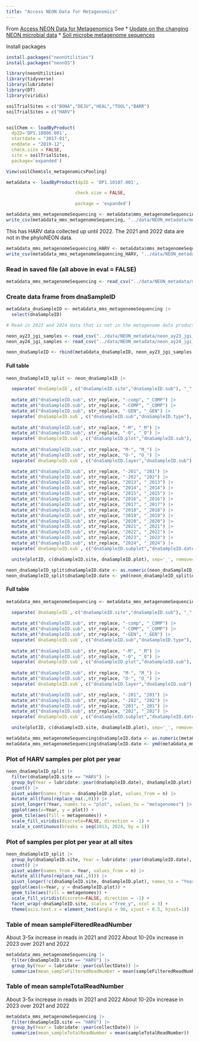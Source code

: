 ```yaml
---
title: "Access NEON Data for Metagenomics"
---
```


From [Access NEON Data for Metagenomics](https://www.neonscience.org/resources/learning-hub/tutorials/neon-data-metagenomics)
See 
* [Update on the changing NEON microbial data](https://www.neonscience.org/impact/observatory-blog/update-changing-neon-microbial-data)
* [Soil microbe metagenome sequences](https://data.neonscience.org/data-products/DP1.10107.001)

Install packages
```r
install.packages("neonUtilities")
install.packages("neonOS")
```

```r
library(neonUtilities)
library(tidyverse)
library(lubridate)
library(DT)
library(viridis)
```

```r
soilTrialSites = c("BONA","DEJU","HEAL","TOOL","BARR")
soilTrialSites = c("HARV")


soilChem <- loadByProduct(
  dpID='DP1.10086.001',
  startdate = "2017-01",
  enddate = "2019-12",
  check.size = FALSE,
  site = soilTrialSites,
  package='expanded')
```

```r
View(soilChem$sls_metagenomicsPooling)
```


```r
metaGdata <- loadByProduct(dpID = 'DP1.10107.001',

                          check.size = FALSE,

                          package = 'expanded') 
```

```r
metaGdata_mms_metagenomeSequencing <- metaGdata$mms_metagenomeSequencing
write_csv(metaGdata_mms_metagenomeSequencing, "../data/NEON_metadata/metaGdata_mms_metagenomeSequencing.csv")
```


This has HARV data collected up until 2022. The 2021 and 2022 data are not in the phyloNEON data. 

```r
metaGdata_mms_metagenomeSequencing_HARV <- metaGdata$mms_metagenomeSequencing |> 
write_csv(metaGdata_mms_metagenomeSequencing_HARV, "../data/NEON_metadata/metaGdata_mms_metagenomeSequencing_HARV.csv")
```

### Read in saved file (all above in eval = FALSE)

```r
metaGdata_mms_metagenomeSequencing <- read_csv("../data/NEON_metadata/metaGdata_mms_metagenomeSequencing.csv")
```

### Create data frame from dnaSampleID

```r
metaGdata_dnaSampleID <- metaGdata_mms_metagenomeSequencing |> 
  select(dnaSampleID)

# Read in 2023 and 2024 data that is not in the metagenome data product yet

neon_ay23_jgi_samples <- read_csv("../data/NEON_metadata/neon_ay23_jgi_samples_soil.csv")
neon_ay24_jgi_samples <- read_csv("../data/NEON_metadata/neon_ay24_jgi_samples_soil.csv")

neon_dnaSampleID <- rbind(metaGdata_dnaSampleID, neon_ay23_jgi_samples, neon_ay24_jgi_samples)

```

#### Full table
```r
neon_dnaSampleID_split <- neon_dnaSampleID |> 

  separate(`dnaSampleID`, c("dnaSampleID.site","dnaSampleID.sub"), "_", remove=FALSE) |> 
  
  mutate_at("dnaSampleID.sub", str_replace, "-comp", "_COMP") |>
  mutate_at("dnaSampleID.sub", str_replace, "-COMP", "_COMP") |>
  mutate_at("dnaSampleID.sub", str_replace, "-GEN", "_GEN") |>
  separate(`dnaSampleID.sub`, c("dnaSampleID.sub","dnaSampleID.type"), "_") |> 
  
  mutate_at("dnaSampleID.sub", str_replace, "-M", "_M") |>
  mutate_at("dnaSampleID.sub", str_replace, "-O", "_O") |>
  separate(`dnaSampleID.sub`, c("dnaSampleID.plot","dnaSampleID.sub"), "_") |> 
  
  mutate_at("dnaSampleID.sub", str_replace, "M-", "M_") |>
  mutate_at("dnaSampleID.sub", str_replace, "O-", "O_") |>
  separate(`dnaSampleID.sub`, c("dnaSampleID.layer","dnaSampleID.sub"), "_") |> 

  mutate_at("dnaSampleID.sub", str_replace, "-201", "201") |>
  mutate_at("dnaSampleID.sub", str_replace, "-202", "202") |>
  mutate_at("dnaSampleID.sub", str_replace, "2013", "_2013") |>
  mutate_at("dnaSampleID.sub", str_replace, "2014", "_2014") |>
  mutate_at("dnaSampleID.sub", str_replace, "2015", "_2015") |>
  mutate_at("dnaSampleID.sub", str_replace, "2016", "_2016") |>
  mutate_at("dnaSampleID.sub", str_replace, "2017", "_2017") |>
  mutate_at("dnaSampleID.sub", str_replace, "2018", "_2018") |>
  mutate_at("dnaSampleID.sub", str_replace, "2019", "_2019") |>
  mutate_at("dnaSampleID.sub", str_replace, "2020", "_2020") |>
  mutate_at("dnaSampleID.sub", str_replace, "2021", "_2021") |>
  mutate_at("dnaSampleID.sub", str_replace, "2022", "_2022") |>
  mutate_at("dnaSampleID.sub", str_replace, "2023", "_2023") |>
  mutate_at("dnaSampleID.sub", str_replace, "2024", "_2024") |>
  separate(`dnaSampleID.sub`, c("dnaSampleID.subplot","dnaSampleID.date"), "_") |> 

  unite(plotID, c(dnaSampleID.site, dnaSampleID.plot), sep='_', remove=FALSE)

neon_dnaSampleID_split$dnaSampleID.date <- as.numeric(neon_dnaSampleID_split$dnaSampleID.date)
neon_dnaSampleID_split$dnaSampleID.date <- ymd(neon_dnaSampleID_split$dnaSampleID.date)
```
#### Full table
```r
metaGdata_mms_metagenomeSequencing <- metaGdata_mms_metagenomeSequencing |> 

  separate(`dnaSampleID`, c("dnaSampleID.site","dnaSampleID.sub"), "_", remove=FALSE) |> 
  
  mutate_at("dnaSampleID.sub", str_replace, "-comp", "_COMP") |>
  mutate_at("dnaSampleID.sub", str_replace, "-COMP", "_COMP") |>
  mutate_at("dnaSampleID.sub", str_replace, "-GEN", "_GEN") |>
  separate(`dnaSampleID.sub`, c("dnaSampleID.sub","dnaSampleID.type"), "_") |> 
  
  mutate_at("dnaSampleID.sub", str_replace, "-M", "_M") |>
  mutate_at("dnaSampleID.sub", str_replace, "-O", "_O") |>
  separate(`dnaSampleID.sub`, c("dnaSampleID.plot","dnaSampleID.sub"), "_") |> 
  
  mutate_at("dnaSampleID.sub", str_replace, "M-", "M_") |>
  mutate_at("dnaSampleID.sub", str_replace, "O-", "O_") |>
  separate(`dnaSampleID.sub`, c("dnaSampleID.layer","dnaSampleID.sub"), "_") |> 

  mutate_at("dnaSampleID.sub", str_replace, "-201", "201") |>
  mutate_at("dnaSampleID.sub", str_replace, "-202", "202") |>
  mutate_at("dnaSampleID.sub", str_replace, "201", "_201") |>
  mutate_at("dnaSampleID.sub", str_replace, "202", "_202") |>
  separate(`dnaSampleID.sub`, c("dnaSampleID.subplot","dnaSampleID.date"), "_") |> 

  unite(plotID, c(dnaSampleID.site, dnaSampleID.plot), sep='_', remove=FALSE)

metaGdata_mms_metagenomeSequencing$dnaSampleID.data <- as.numeric(metaGdata_mms_metagenomeSequencing$dnaSampleID.date)
metaGdata_mms_metagenomeSequencing$dnaSampleID.date <- ymd(metaGdata_mms_metagenomeSequencing$dnaSampleID.date)
```

### Plot of HARV samples per plot per year

```r
neon_dnaSampleID_split |> 
  filter(dnaSampleID.site == "HARV") |> 
  group_by(Year = lubridate::year(dnaSampleID.date), dnaSampleID.plot) |> 
  count() |> 
  pivot_wider(names_from = dnaSampleID.plot, values_from = n) |> 
  mutate_all(funs(replace_na(.,0))) |> 
  pivot_longer(!Year, names_to = "plot", values_to = "metagenomes") |> 
  ggplot(aes(x=Year, y = plot)) +
  geom_tile(aes(fill = metagenomes)) +
  scale_fill_viridis(discrete=FALSE, direction = -1) +
  scale_x_continuous(breaks = seq(2013, 2024, by = 1)) 
```


### Plot of samples per plot per year at all sites

```r
neon_dnaSampleID_split |> 
  group_by(dnaSampleID.site, Year = lubridate::year(dnaSampleID.date), dnaSampleID.plot) |> 
  count() |> 
  pivot_wider(names_from = Year, values_from = n) |> 
  mutate_all(funs(replace_na(.,0))) |> 
  pivot_longer(!c(dnaSampleID.site, dnaSampleID.plot), names_to = "Year", values_to = "metagenomes") |> 
  ggplot(aes(x=Year, y = dnaSampleID.plot)) +
  geom_tile(aes(fill = metagenomes)) +
  scale_fill_viridis(discrete=FALSE, direction = -1) +
  facet_wrap(~dnaSampleID.site, scales ="free_y", ncol = 3) +
  theme(axis.text.x = element_text(angle = 90, vjust = 0.5, hjust=1)) 
```

### Table of mean sampleFilteredReadNumber
About 3-5x increase in reads in 2021 and 2022
About 10-20x increase in 2023 over 2021 and 2022

```r
metaGdata_mms_metagenomeSequencing |> 
  filter(dnaSampleID.site == "HARV") |> 
  group_by(Year = lubridate::year(collectDate)) |> 
  summarize(mean_sampleFilteredReadNumber = mean(sampleFilteredReadNumber))
```

### Table of mean sampleTotalReadNumber
About 3-5x increase in reads in 2021 and 2022
About 10-20x increase in 2023 over 2021 and 2022

```r
metaGdata_mms_metagenomeSequencing |> 
  filter(dnaSampleID.site == "HARV") |> 
  group_by(Year = lubridate::year(collectDate)) |> 
  summarize(mean_sampleTotalReadNumber = mean(sampleTotalReadNumber))
```
